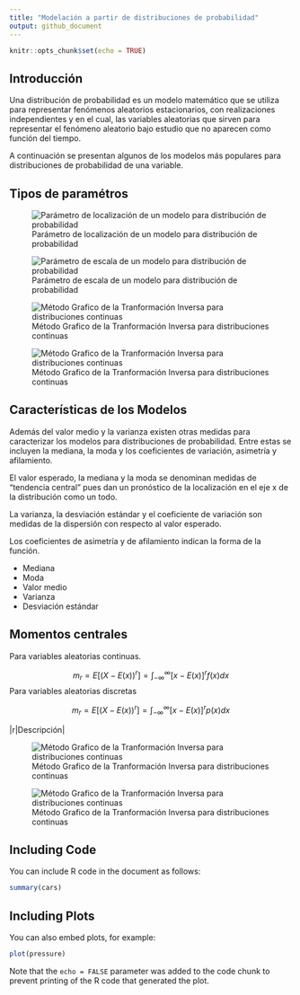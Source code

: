 ---
title: "Modelación a partir de distribuciones de probabilidad"
output: github_document
---

```{r setup, include=FALSE}
knitr::opts_chunk$set(echo = TRUE)
```

## Introducción

Una distribución de probabilidad es un modelo matemático que se utiliza para representar fenómenos aleatorios estacionarios, con realizaciones independientes y en el cual, las variables aleatorias que sirven para representar el fenómeno aleatorio bajo estudio que no aparecen como función del tiempo.

A continuación se presentan algunos de los modelos más populares para distribuciones de probabilidad
de una variable. 

## Tipos de paramétros

![Parámetro de localización de un modelo para distribución de probabilidad](im17.png)


![Parámetro de escala de un modelo para
distribución de probabilidad](im18.png)

![Método Grafico de la Tranformación Inversa para distribuciones continuas](im19.png)

![Método Grafico de la Tranformación Inversa para distribuciones continuas](im20.png)

## Características de los Modelos

Además del valor medio y la varianza existen otras medidas para caracterizar los modelos para distribuciones de probabilidad. Entre estas se incluyen la mediana, la moda y los coeficientes de variación, asimetría y afilamiento.

El valor esperado, la mediana y la moda se denominan medidas de “tendencia central” pues dan un pronóstico de la localización en el eje x de la distribución como un todo.

La varianza, la desviación estándar y el coeficiente de variación son medidas de la dispersión con respecto al valor esperado.

Los coeficientes de asimetría y de afilamiento indican la forma de la función.

* Mediana
* Moda
* Valor medio
* Varianza
* Desviación estándar 



## Momentos centrales

Para variables aleatorias continuas.

$$m_{r}=E[(X-E(x))^{r}]=\int_{-\infty}^{\infty}[x-E(x)]^{r}f(x)dx $$
Para variables aleatorias discretas

$$m_{r}=E[(X-E(x))^{r}]=\int_{-\infty}^{\infty}[x-E(x)]^{r}p(x)dx $$

|r|Descripción|



![Método Grafico de la Tranformación Inversa para distribuciones continuas](im17.png)

![Método Grafico de la Tranformación Inversa para distribuciones continuas](im17.png)





## Including Code

You can include R code in the document as follows:

```{r cars}
summary(cars)
```

## Including Plots

You can also embed plots, for example:

```{r pressure, echo=FALSE}
plot(pressure)
```

Note that the `echo = FALSE` parameter was added to the code chunk to prevent printing of the R code that generated the plot.
